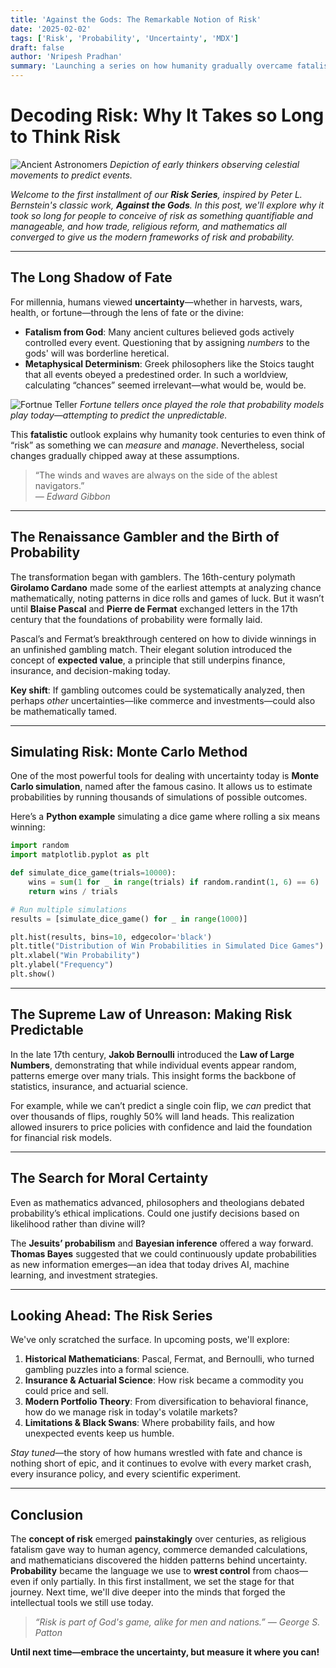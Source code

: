 ```yaml
---
title: 'Against the Gods: The Remarkable Notion of Risk'
date: '2025-02-02'
tags: ['Risk', 'Probability', 'Uncertainty', 'MDX']
draft: false
author: 'Nripesh Pradhan'
summary: 'Launching a series on how humanity gradually overcame fatalism and mysticism to develop the modern concept of risk.'
---
```


# Decoding Risk: Why It Takes so Long to Think Risk

![Ancient Astronomers](/static/blog/ancient-astronomer.png)
_Depiction of early thinkers observing celestial movements to predict events._

*Welcome to the first installment of our **Risk Series**, inspired by Peter L. Bernstein's classic work, **Against the Gods**. In this post, we'll explore why it took so long for people to conceive of risk as something *quantifiable* and *manageable*, and how trade, religious reform, and mathematics all converged to give us the modern frameworks of risk and probability.*

---

## The Long Shadow of Fate

For millennia, humans viewed **uncertainty**—whether in harvests, wars, health, or fortune—through the lens of fate or the divine:

- **Fatalism from God**: Many ancient cultures believed gods actively controlled every event. Questioning that by assigning _numbers_ to the gods' will was borderline heretical.
- **Metaphysical Determinism**: Greek philosophers like the Stoics taught that all events obeyed a predestined order. In such a worldview, calculating “chances” seemed irrelevant—what would be, would be.

![Fortnue Teller](/static/blog/fortune-teller.png)
_Fortune tellers once played the role that probability models play today—attempting to predict the unpredictable._

This **fatalistic** outlook explains why humanity took centuries to even think of “risk” as something we can _measure_ and _manage_. Nevertheless, social changes gradually chipped away at these assumptions.

> “The winds and waves are always on the side of the ablest navigators.”  
> _— Edward Gibbon_

---

## The Renaissance Gambler and the Birth of Probability

The transformation began with gamblers. The 16th-century polymath **Girolamo Cardano** made some of the earliest attempts at analyzing chance mathematically, noting patterns in dice rolls and games of luck. But it wasn’t until **Blaise Pascal** and **Pierre de Fermat** exchanged letters in the 17th century that the foundations of probability were formally laid.

Pascal’s and Fermat’s breakthrough centered on how to divide winnings in an unfinished gambling match. Their elegant solution introduced the concept of **expected value**, a principle that still underpins finance, insurance, and decision-making today.

**Key shift**: If gambling outcomes could be systematically analyzed, then perhaps _other_ uncertainties—like commerce and investments—could also be mathematically tamed.

---

## Simulating Risk: Monte Carlo Method

One of the most powerful tools for dealing with uncertainty today is **Monte Carlo simulation**, named after the famous casino. It allows us to estimate probabilities by running thousands of simulations of possible outcomes.

Here’s a **Python example** simulating a dice game where rolling a six means winning:

```python
import random
import matplotlib.pyplot as plt

def simulate_dice_game(trials=10000):
    wins = sum(1 for _ in range(trials) if random.randint(1, 6) == 6)
    return wins / trials

# Run multiple simulations
results = [simulate_dice_game() for _ in range(1000)]

plt.hist(results, bins=10, edgecolor='black')
plt.title("Distribution of Win Probabilities in Simulated Dice Games")
plt.xlabel("Win Probability")
plt.ylabel("Frequency")
plt.show()
```

---

## The Supreme Law of Unreason: Making Risk Predictable

In the late 17th century, **Jakob Bernoulli** introduced the **Law of Large Numbers**, demonstrating that while individual events appear random, patterns emerge over many trials. This insight forms the backbone of statistics, insurance, and actuarial science.

For example, while we can’t predict a single coin flip, we _can_ predict that over thousands of flips, roughly 50% will land heads. This realization allowed insurers to price policies with confidence and laid the foundation for financial risk models.

---

## The Search for Moral Certainty

Even as mathematics advanced, philosophers and theologians debated probability’s ethical implications. Could one justify decisions based on likelihood rather than divine will?

The **Jesuits’ probabilism** and **Bayesian inference** offered a way forward. **Thomas Bayes** suggested that we could continuously update probabilities as new information emerges—an idea that today drives AI, machine learning, and investment strategies.

---

## Looking Ahead: The Risk Series

We've only scratched the surface. In upcoming posts, we'll explore:

1. **Historical Mathematicians**: Pascal, Fermat, and Bernoulli, who turned gambling puzzles into a formal science.
2. **Insurance & Actuarial Science**: How risk became a commodity you could price and sell.
3. **Modern Portfolio Theory**: From diversification to behavioral finance, how do we manage risk in today's volatile markets?
4. **Limitations & Black Swans**: Where probability fails, and how unexpected events keep us humble.

_Stay tuned_—the story of how humans wrestled with fate and chance is nothing short of epic, and it continues to evolve with every market crash, every insurance policy, and every scientific experiment.

---

## Conclusion

The **concept of risk** emerged **painstakingly** over centuries, as religious fatalism gave way to human agency, commerce demanded calculations, and mathematicians discovered the hidden patterns behind uncertainty. **Probability** became the language we use to **wrest control** from chaos—even if only partially. In this first installment, we set the stage for that journey. Next time, we'll dive deeper into the minds that forged the intellectual tools we still use today.

> _“Risk is part of God's game, alike for men and nations.” — George S. Patton_

**Until next time—embrace the uncertainty, but measure it where you can!**
